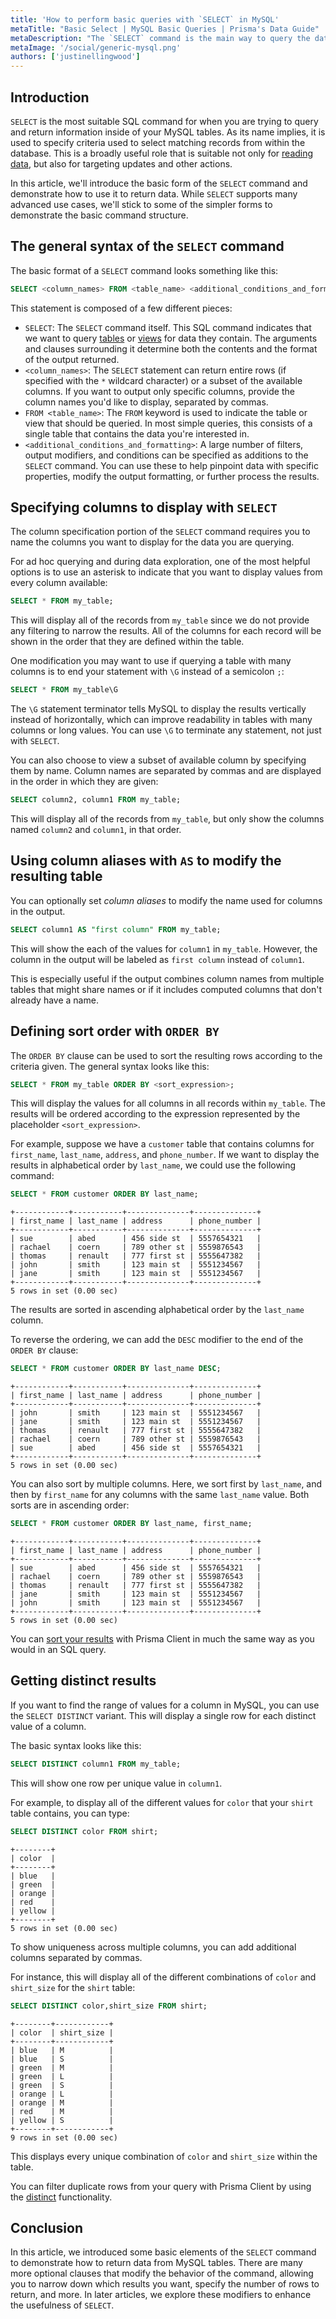 ```yaml
---
title: 'How to perform basic queries with `SELECT` in MySQL'
metaTitle: "Basic Select | MySQL Basic Queries | Prisma's Data Guide"
metaDescription: "The `SELECT` command is the main way to query the data within tables and views in MySQL.  This guide demonstrates the basic syntax and operation of this highly flexible command."
metaImage: '/social/generic-mysql.png'
authors: ['justinellingwood']
---
```


## Introduction

`SELECT` is the most suitable SQL command for when you are trying to query and return information inside of your MySQL tables.  As its name implies, it is used to specify criteria used to select matching records from within the database.  This is a broadly useful role that is suitable not only for [reading data](/intro/database-glossary#read-operation), but also for targeting updates and other actions.

In this article, we'll introduce the basic form of the `SELECT` command and demonstrate how to use it to return data.  While `SELECT` supports many advanced use cases, we'll stick to some of the simpler forms to demonstrate the basic command structure.

## The general syntax of the `SELECT` command

The basic format of a `SELECT` command looks something like this:

```sql
SELECT <column_names> FROM <table_name> <additional_conditions_and_formatting>;
```

This statement is composed of a few different pieces:

* `SELECT`: The `SELECT` command itself.  This SQL command indicates that we want to query [tables](/intro/database-glossary#table) or [views](/intro/database-glossary#view) for data they contain.  The arguments and clauses surrounding it determine both the contents and the format of the output returned.
* `<column_names>`: The `SELECT` statement can return entire rows (if specified with the `*` wildcard character) or a subset of the available columns.  If you want to output only specific columns, provide the column names you'd like to display, separated by commas.
* `FROM <table_name>`: The `FROM` keyword is used to indicate the table or view that should be queried.  In most simple queries, this consists of a single table that contains the data you're interested in.
* `<additional_conditions_and_formatting>`: A large number of filters, output modifiers, and conditions can be specified as additions to the `SELECT` command.  You can use these to help pinpoint data with specific properties, modify the output formatting, or further process the results.

## Specifying columns to display with `SELECT`

The column specification portion of the `SELECT` command requires you to name the columns you want to display for the data you are querying.

For ad hoc querying and during data exploration, one of the most helpful options is to use an asterisk to indicate that you want to display values from every column available:

```sql
SELECT * FROM my_table;
```

This will display all of the records from `my_table` since we do not provide any filtering to narrow the results.  All of the columns for each record will be shown in the order that they are defined within the table.

One modification you may want to use if querying a table with many columns is to end your statement with `\G` instead of a semicolon `;`:

```sql
SELECT * FROM my_table\G
```

The `\G` statement terminator tells MySQL to display the results vertically instead of horizontally, which can improve readability in tables with many columns or long values.  You can use `\G` to terminate any statement, not just with `SELECT`.

You can also choose to view a subset of available column by specifying them by name.  Column names are separated by commas and are displayed in the order in which they are given:

```sql
SELECT column2, column1 FROM my_table;
```

This will display all of the records from `my_table`, but only show the columns named `column2` and `column1`, in that order.

## Using column aliases with `AS` to modify the resulting table

You can optionally set _column aliases_ to modify the name used for columns in the output.

```sql
SELECT column1 AS "first column" FROM my_table;
```

This will show the each of the values for `column1` in `my_table`.  However, the column in the output will be labeled as `first column` instead of `column1`.

This is especially useful if the output combines column names from multiple tables that might share names or if it includes computed columns that don't already have a name.

## Defining sort order with `ORDER BY`

The `ORDER BY` clause can be used to sort the resulting rows according to the criteria given.  The general syntax looks like this:

```sql
SELECT * FROM my_table ORDER BY <sort_expression>;
```

This will display the values for all columns in all records within `my_table`.  The results will be ordered according to the expression represented by the placeholder `<sort_expression>`.

For example, suppose we have a `customer` table that contains columns for `first_name`, `last_name`, `address`, and `phone_number`.  If we want to display the results in alphabetical order by `last_name`, we could use the following command:

<CodeWithResult>

<Cmd>

```sql
SELECT * FROM customer ORDER BY last_name;
```

</Cmd>

<CmdResult>

```
+------------+-----------+--------------+--------------+
| first_name | last_name | address      | phone_number |
+------------+-----------+--------------+--------------+
| sue        | abed      | 456 side st  | 5557654321   |
| rachael    | coern     | 789 other st | 5559876543   |
| thomas     | renault   | 777 first st | 5555647382   |
| john       | smith     | 123 main st  | 5551234567   |
| jane       | smith     | 123 main st  | 5551234567   |
+------------+-----------+--------------+--------------+
5 rows in set (0.00 sec)
```

</CmdResult>

</CodeWithResult>

The results are sorted in ascending alphabetical order by the `last_name` column.

To reverse the ordering, we can add the `DESC` modifier to the end of the `ORDER BY` clause:

<CodeWithResult>

<Cmd>

```sql
SELECT * FROM customer ORDER BY last_name DESC;
```

</Cmd>

<CmdResult>

```
+------------+-----------+--------------+--------------+
| first_name | last_name | address      | phone_number |
+------------+-----------+--------------+--------------+
| john       | smith     | 123 main st  | 5551234567   |
| jane       | smith     | 123 main st  | 5551234567   |
| thomas     | renault   | 777 first st | 5555647382   |
| rachael    | coern     | 789 other st | 5559876543   |
| sue        | abed      | 456 side st  | 5557654321   |
+------------+-----------+--------------+--------------+
5 rows in set (0.00 sec)
```

</CmdResult>

</CodeWithResult>

You can also sort by multiple columns.  Here, we sort first by `last_name`, and then by `first_name` for any columns with the same `last_name` value.  Both sorts are in ascending order:

<CodeWithResult>

<Cmd>

```sql
SELECT * FROM customer ORDER BY last_name, first_name;
```

</Cmd>

<CmdResult>

```
+------------+-----------+--------------+--------------+
| first_name | last_name | address      | phone_number |
+------------+-----------+--------------+--------------+
| sue        | abed      | 456 side st  | 5557654321   |
| rachael    | coern     | 789 other st | 5559876543   |
| thomas     | renault   | 777 first st | 5555647382   |
| jane       | smith     | 123 main st  | 5551234567   |
| john       | smith     | 123 main st  | 5551234567   |
+------------+-----------+--------------+--------------+
5 rows in set (0.00 sec)
```

</CmdResult>

</CodeWithResult>

<PrismaOutlinks>

You can [sort your results](https://www.prisma.io/docs/reference/tools-and-interfaces/prisma-client/sorting) with Prisma Client in much the same way as you would in an SQL query.

</PrismaOutlinks>

## Getting distinct results

If you want to find the range of values for a column in MySQL, you can use the `SELECT DISTINCT` variant.  This will display a single row for each distinct value of a column.

The basic syntax looks like this:

```sql
SELECT DISTINCT column1 FROM my_table;
```

This will show one row per unique value in `column1`.

For example, to display all of the different values for `color` that your `shirt` table contains, you can type:

```sql
SELECT DISTINCT color FROM shirt;
```
```
+--------+
| color  |
+--------+
| blue   |
| green  |
| orange |
| red    |
| yellow |
+--------+
5 rows in set (0.00 sec)
```

To show uniqueness across multiple columns, you can add additional columns separated by commas.

For instance, this will display all of the different combinations of `color` and `shirt_size` for the `shirt` table:

```sql
SELECT DISTINCT color,shirt_size FROM shirt;
```
```
+--------+------------+
| color  | shirt_size |
+--------+------------+
| blue   | M          |
| blue   | S          |
| green  | M          |
| green  | L          |
| green  | S          |
| orange | L          |
| orange | M          |
| red    | M          |
| yellow | S          |
+--------+------------+
9 rows in set (0.00 sec)
```

This displays every unique combination of `color` and `shirt_size` within the table.

<PrismaOutlinks>

You can filter duplicate rows from your query with Prisma Client by using the [distinct](https://www.prisma.io/docs/reference/tools-and-interfaces/prisma-client/distinct) functionality.

</PrismaOutlinks>

## Conclusion

In this article, we introduced some basic elements of the `SELECT` command to demonstrate how to return data from MySQL tables.  There are many more optional clauses that modify the behavior of the command, allowing you to narrow down which results you want, specify the number of rows to return, and more.  In later articles, we explore these modifiers to enhance the usefulness of `SELECT`.
